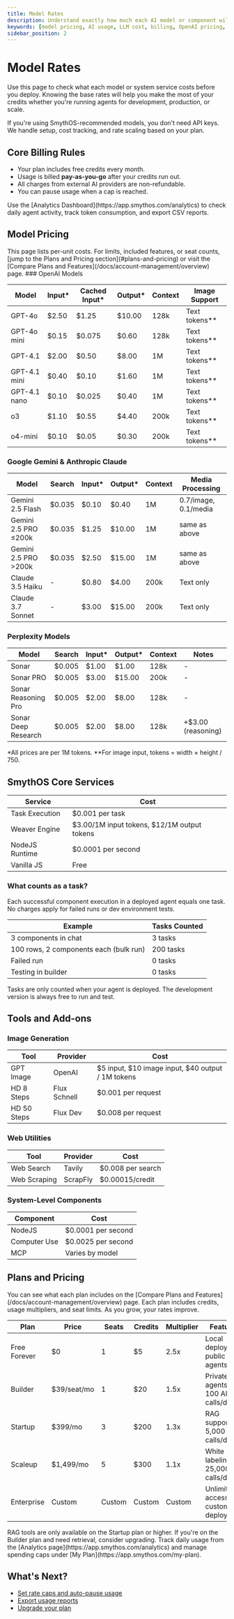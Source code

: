 ```yaml
---
title: Model Rates
description: Understand exactly how much each AI model or component will cost you in SmythOS, so you can plan and budget with clarity.
keywords: [model pricing, AI usage, LLM cost, billing, OpenAI pricing, Gemini pricing, agent cost]
sidebar_position: 2
---
```


# Model Rates

Use this page to check what each model or system service costs before you deploy. Knowing the base rates will help you make the most of your credits whether you're running agents for development, production, or scale.

<InfoCallout title="Good to know">
If you're using SmythOS-recommended models, you don't need API keys. We handle setup, cost tracking, and rate scaling based on your plan.
</InfoCallout>

<Spacer size="md" />

## Core Billing Rules

- Your plan includes free credits every month.
- Usage is billed **pay-as-you-go** after your credits run out.
- All charges from external AI providers are non-refundable.
- You can pause usage when a cap is reached.

<SuccessCallout title="Need to monitor usage?">
Use the [Analytics Dashboard](https://app.smythos.com/analytics) to check daily agent activity, track token consumption, and export CSV reports.
</SuccessCallout>

<Spacer size="md" />

## Model Pricing
<InfoCallout title="Want full plan comparisons?">
This page lists per-unit costs. For limits, included features, or seat counts, [jump to the Plans and Pricing section](#plans-and-pricing) or visit the [Compare Plans and Features](/docs/account-management/overview) page.
</InfoCallout>
### OpenAI Models

| Model        | Input*  | Cached Input* | Output* | Context | Image Support |
|--------------|---------|----------------|---------|---------|----------------|
| GPT-4o       | $2.50   | $1.25          | $10.00  | 128k    | Text tokens**  |
| GPT-4o mini  | $0.15   | $0.075         | $0.60   | 128k    | Text tokens**  |
| GPT-4.1      | $2.00   | $0.50          | $8.00   | 1M      | Text tokens**  |
| GPT-4.1 mini | $0.40   | $0.10          | $1.60   | 1M      | Text tokens**  |
| GPT-4.1 nano | $0.10   | $0.025         | $0.40   | 1M      | Text tokens**  |
| o3           | $1.10   | $0.55          | $4.40   | 200k    | Text tokens**  |
| o4-mini      | $0.10   | $0.05          | $0.30   | 200k    | Text tokens**  |

### Google Gemini & Anthropic Claude

| Model               | Search | Input* | Output* | Context | Media Processing |
|---------------------|--------|--------|---------|---------|-------------------|
| Gemini 2.5 Flash    | $0.035 | $0.10  | $0.40   | 1M      | 0.7/image, 0.1/media |
| Gemini 2.5 PRO ≤200k| $0.035 | $1.25  | $10.00  | 1M      | same as above |
| Gemini 2.5 PRO >200k| $0.035 | $2.50  | $15.00  | 1M      | same as above |
| Claude 3.5 Haiku    | -      | $0.80  | $4.00   | 200k    | Text only |
| Claude 3.7 Sonnet   | -      | $3.00  | $15.00  | 200k    | Text only |

### Perplexity Models

| Model                | Search | Input* | Output* | Context | Notes |
|----------------------|--------|--------|---------|---------|-------|
| Sonar                | $0.005 | $1.00  | $1.00   | 128k    | -     |
| Sonar PRO            | $0.005 | $3.00  | $15.00  | 200k    | -     |
| Sonar Reasoning Pro  | $0.005 | $2.00  | $8.00   | 128k    | -     |
| Sonar Deep Research  | $0.005 | $2.00  | $8.00   | 128k    | +$3.00 (reasoning) |

<InfoCallout title="Token billing explained">
*All prices are per 1M tokens.  
**For image input, tokens = width × height / 750.
</InfoCallout>

<Spacer size="md" />

## SmythOS Core Services

| Service          | Cost                             |
|------------------|----------------------------------|
| Task Execution   | $0.001 per task                  |
| Weaver Engine    | $3.00/1M input tokens, $12/1M output tokens |
| NodeJS Runtime   | $0.0001 per second               |
| Vanilla JS       | Free                             |

### What counts as a task?

Each successful component execution in a deployed agent equals one task. No charges apply for failed runs or dev environment tests.

| Example                                | Tasks Counted |
|----------------------------------------|---------------|
| 3 components in chat                   | 3 tasks       |
| 100 rows, 2 components each (bulk run) | 200 tasks     |
| Failed run                             | 0 tasks       |
| Testing in builder                     | 0 tasks       |

<WarningCallout title="Production only">
Tasks are only counted when your agent is deployed. The development version is always free to run and test.
</WarningCallout>

<Spacer size="md" />

## Tools and Add-ons

### Image Generation

| Tool        | Provider     | Cost                                |
|-------------|--------------|-------------------------------------|
| GPT Image   | OpenAI       | $5 input, $10 image input, $40 output / 1M tokens |
| HD 8 Steps  | Flux Schnell | $0.001 per request                  |
| HD 50 Steps | Flux Dev     | $0.008 per request                  |

### Web Utilities

| Tool                | Provider   | Cost              |
|---------------------|------------|-------------------|
| Web Search          | Tavily     | $0.008 per search |
| Web Scraping        | ScrapFly   | $0.00015/credit   |

### System-Level Components

| Component             | Cost                |
|------------------------|---------------------|
| NodeJS                | $0.0001 per second   |
| Computer Use          | $0.0025 per second   |
| MCP                   | Varies by model      |

<Spacer size="md" />

## Plans and Pricing
<InfoCallout title="Need more feature comparisons?">
You can see what each plan includes on the [Compare Plans and Features](/docs/account-management/overview) page.
</InfoCallout>
Each plan includes credits, usage multipliers, and seat limits. As you grow, your rates improve.

| Plan             | Price         | Seats | Credits | Multiplier | Features                                |
|------------------|---------------|--------|---------|------------|-----------------------------------------|
| Free Forever     | $0            | 1      | $5      | 2.5x       | Local deploy, public agents             |
| Builder          | $39/seat/mo   | 1      | $20     | 1.5x       | Private agents, 100 API calls/day       |
| Startup          | $399/mo       | 3      | $200    | 1.3x       | RAG support, 5,000 API calls/day        |
| Scaleup          | $1,499/mo     | 5      | $300    | 1.1x       | White labeling, 25,000 API calls/day    |
| Enterprise       | Custom        | Custom | Custom  | Custom     | Unlimited access and custom deployment  |

<InfoCallout title="About RAG components">
RAG tools are only available on the Startup plan or higher. If you're on the Builder plan and need retrieval, consider upgrading.
</InfoCallout>

<TipCallout title="Avoid surprise charges">
Track daily usage from the [Analytics page](https://app.smythos.com/analytics) and manage spending caps under [My Plan](https://app.smythos.com/my-plan).
</TipCallout>

<Spacer size="md" />

## What's Next?

- [Set rate caps and auto-pause usage](https://app.smythos.com/my-plan)
- [Export usage reports](https://app.smythos.com/analytics)
- [Upgrade your plan](https://smythos.com/pricing)